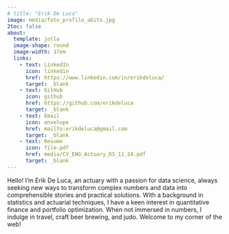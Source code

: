 ```yaml
---
# title: "Erik De Luca"
image: media/foto_profilo_abito.jpg
2toc: false
about: 
  template: jolla
  image-shape: round
  image-width: 17em
  links:
    - text: LinkedIn
      icon: linkedin
      href: https://www.linkedin.com/in/erikdeluca/
      target: _blank
    - text: GitHub
      icon: github
      href: https://github.com/erikdeluca
      target: _blank
    - text: Email
      icon: envelope
      href: mailto:erikdeluca@gmail.com
      target: _blank
    - text: Resume
      icon: file-pdf
      href: media/CV_ENG_Actuary_DS_11_24.pdf
      target: _blank
---
```


Hello! I’m Erik De Luca, an actuary with a passion for data science, always seeking new ways to transform complex numbers and data into comprehensible stories and practical solutions. With a background in statistics and actuarial techniques, I have a keen interest in quantitative finance and portfolio optimization. When not immersed in numbers, I indulge in travel, craft beer brewing, and judo. Welcome to my corner of the web!

